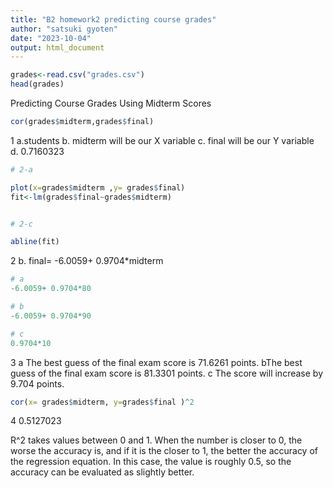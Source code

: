 ```yaml
---
title: "B2 homework2 predicting course grades"
author: "satsuki gyoten"
date: "2023-10-04"
output: html_document
---
```

```r
grades<-read.csv("grades.csv")
head(grades)
```
Predicting Course Grades Using Midterm Scores

```r
cor(grades$midterm,grades$final)
```

1
a.students
b. midterm will be our X variable
c. final  will be our Y variable
d. 0.7160323

```r
# 2-a

plot(x=grades$midterm ,y= grades$final)
fit<-lm(grades$final~grades$midterm)


# 2-c

abline(fit)
```
2
b. final=  -6.0059+ 0.9704*midterm

```r
# a 
-6.0059+ 0.9704*80

# b 
-6.0059+ 0.9704*90

# c 
0.9704*10

```
3
a The best guess of the final exam score is 71.6261 points.
bThe best guess of the final exam score is 81.3301 points.
c The score will increase by  9.704 points.

```r
cor(x= grades$midterm, y=grades$final )^2
```

4
0.5127023

R^2 takes values between 0 and 1. When the number is closer to 0, the worse the accuracy is, and if it is the closer to 1, the better the accuracy of the regression equation. In this case, the value is roughly 0.5, so the accuracy can be evaluated as slightly better.